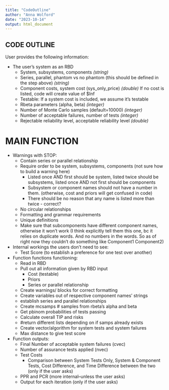 ```yaml
---
title: "CodeOutline"
author: "Anna Wolford"
date: "2023-10-14"
output: html_document
---
```


## CODE OUTLINE
User provides the following information: 

- The user's system as an RBD
  - System, subsystems, components *(string)*
  - Series, parallel, phantom vs no phantom (this should be defined in the step above) *(string)*
  - Component costs, system cost (sys_only_price) *(double)* If no cost is listed, code will create value of $Inf
  - Testable: If a system cost is included, we assume it's testable
  - Rbeta parameters (alpha, beta) *(integer)*
  - Number of Monte Carlo samples (default=10000) *(integer)*
  - Number of acceptable failures, number of tests *(integer)*
  - Rejectable reliability level, acceptable reliability level *(double)*
    
# MAIN FUNCTION #

- Warnings with STOP:
  <!-- - Must begin with (might not apply now that I changed the formatting) -->
  - Contain series or parallel relationship
  - Require order to be system, subsystems, components (not sure how to build a warning here)
    - Listed once AND first should be system, listed twice should be subsystems, listed once AND not first should be components
    - Subsystem or component names should not have a number in them. (otherwise, cost and priors will get confused in code)
    - There should be no reason that any name is listed more than twice - correct? <!--double check on this. there shouldn't be an interconnected system -->
  - No circular relationships
  - Formatting and grammar requirements
  - Unique definitions
  - Make sure that subcomponents have different component names, otherwise it won't work (I think explicitly tell them this one, bc it relies on duplicate words. And no numbers in the words. So as of right now they couldn't do something like Component1 Component2)

- Internal workings the users don't need to see:
  - Test Score (to establish a preference for one test over another)

- Function functions functioning: 
  - Read in RBD
  - Pull out all information given by RBD input 
    - Cost (testable)
    - Priors
    - Series or parallel relationship
  - Create warnings/ blocks for correct formatting
  - Create variables out of respective component names' strings
  - establish series and parallel relationships 
  - Create mcsamps # samples from rbeta's alpha and beta
  - Get pbinom probabilities of tests passing
  - Calculate overall TIP and risks
  - #return different lists depending on if samps already exists 
  - Create vector/algorithm for system tests and system failures
  - Max distance to give test score


- Function outputs:
  - Final Number <!-- min? --> of acceptable system failures (cvec)
  - Number of assurance tests applied (nvec)
  - Test Costs
    - Comparison between System Tests Only, System & Component Tests, Cost Difference, and Time Difference between the two (only if the user asks)
  - PPR and PCR (more internal--unless the user asks) <!-- where to include this in the input? -->
  - Output for each iteration (only if the user asks) <!-- where to include this in the input? -->






